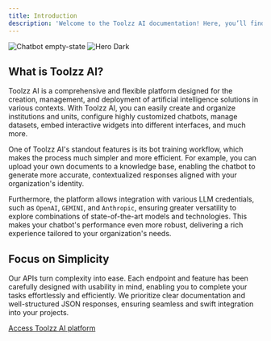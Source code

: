 ```yaml
---
title: Introduction 
description: 'Welcome to the Toolzz AI documentation! Here, you’ll find detailed information about authentication, endpoints, request and response examples, and details about available events.'
---
```


<Frame caption="Page where users can create their first chatbot">
  <img
    className="block dark:hidden"
    src="/images/chatbot.png"
    alt="Chatbot empty-state"
  />
  <img
    className="hidden dark:block"
    src="/images/chatbot.png"
    alt="Hero Dark"
  />
</Frame>



## What is Toolzz AI?

Toolzz AI is a comprehensive and flexible platform designed for the creation, management, and deployment of artificial intelligence solutions in various contexts. With Toolzz AI, you can easily create and organize institutions and units, configure highly customized chatbots, manage datasets, embed interactive widgets into different interfaces, and much more.

One of Toolzz AI's standout features is its bot training workflow, which makes the process much simpler and more efficient. For example, you can upload your own documents to a knowledge base, enabling the chatbot to generate more accurate, contextualized responses aligned with your organization's identity.

Furthermore, the platform allows integration with various LLM credentials, such as `OpenAI`, `GEMINI`, and `Anthropic`, ensuring greater versatility to explore combinations of state-of-the-art models and technologies. This makes your chatbot's performance even more robust, delivering a rich experience tailored to your organization's needs.

## Focus on Simplicity

Our APIs turn complexity into ease. Each endpoint and feature has been carefully designed with usability in mind, enabling you to complete your tasks effortlessly and efficiently. We prioritize clear documentation and well-structured JSON responses, ensuring seamless and swift integration into your projects.


[Access Toolzz AI platform](https://admin.toolzz.ai)

